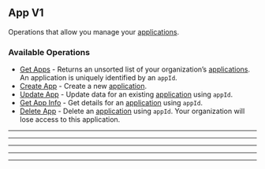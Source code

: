 
## App V1
Operations that allow you manage your [applications](https://hathora.dev/docs/concepts/hathora\-entities\#application).

### Available Operations

* [Get Apps](/app_v1/get_apps) - Returns an unsorted list of your organization’s [applications](https://hathora.dev/docs/concepts/hathora-entities#application). An application is uniquely identified by an `appId`.
* [Create App](/app_v1/create_app) - Create a new [application](https://hathora.dev/docs/concepts/hathora-entities#application).
* [Update App](/app_v1/update_app) - Update data for an existing [application](https://hathora.dev/docs/concepts/hathora-entities#application) using `appId`.
* [Get App Info](/app_v1/get_app_info) - Get details for an [application](https://hathora.dev/docs/concepts/hathora-entities#application) using `appId`.
* [Delete App](/app_v1/delete_app) - Delete an [application](https://hathora.dev/docs/concepts/hathora-entities#application) using `appId`. Your organization will lose access to this application.

---
<GetApps />

---
<CreateApp />

---
<UpdateApp />

---
<GetAppInfo />

---
<DeleteApp />

